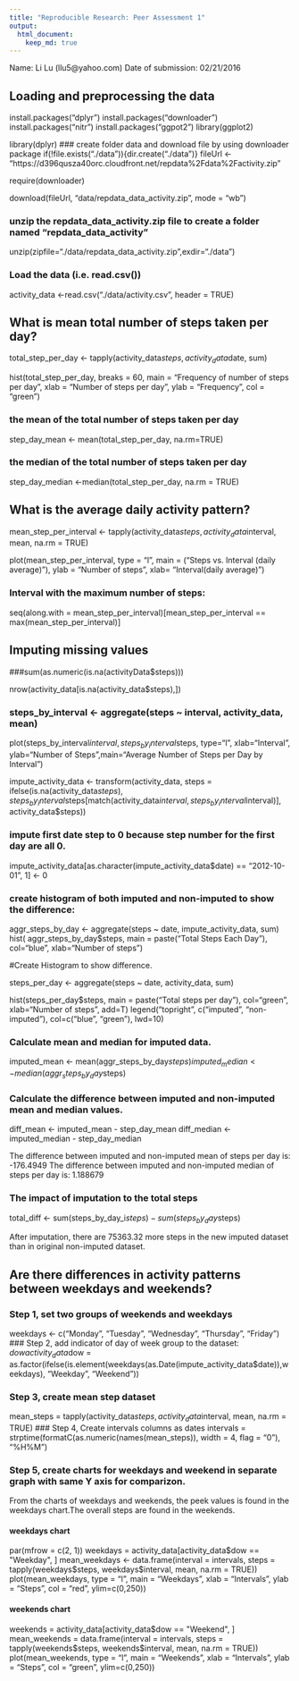 ```yaml
---
title: "Reproducible Research: Peer Assessment 1"
output: 
  html_document:
    keep_md: true
---
```

Name: Li Lu (llu5@yahoo.com)
Date of submission: 02/21/2016



## Loading and preprocessing the data

install.packages("dplyr")
install.packages("downloader")
install.packages("nitr")
install.packages("ggpot2")
library(ggplot2)

library(dplyr)
### create folder data and download file by using downloader package
if(!file.exists("./data")){dir.create("./data")}
fileUrl <- "https://d396qusza40orc.cloudfront.net/repdata%2Fdata%2Factivity.zip"

require(downloader)

download(fileUrl, "data/repdata_data_activity.zip", mode = "wb") 

### unzip the repdata_data_activity.zip file to create a folder named "repdata_data_activity"
unzip(zipfile="./data/repdata_data_activity.zip",exdir="./data")

### Load the data (i.e. read.csv())

activity_data <-read.csv("./data/activity.csv",  header = TRUE) 

## What is mean total number of steps taken per day?
total_step_per_day <- tapply(activity_data$steps, activity_data$date, sum)


hist(total_step_per_day, breaks = 60, main = "Frequency of number of steps per day", 
     xlab = "Number of steps per day", ylab = "Frequency", col = "green")
     
###  the mean of the total number of steps taken per day

step_day_mean <- mean(total_step_per_day, na.rm=TRUE)

### the median of the total number of steps taken per day

step_day_median <-median(total_step_per_day, na.rm = TRUE)


## What is the average daily activity pattern?

mean_step_per_interval <- tapply(activity_data$steps, activity_data$interval, mean, na.rm = TRUE)

 plot(mean_step_per_interval, type = "l", main = ("Steps vs. Interval (daily average)"), 
      ylab = "Number of steps", xlab= "Interval(daily average)")
 
### Interval with the maximum number of steps:
 seq(along.with = mean_step_per_interval)[mean_step_per_interval == max(mean_step_per_interval)]
 
 

## Imputing missing values
###sum(as.numeric(is.na(activityData$steps)))
 
 nrow(activity_data[is.na(activity_data$steps),])
 
### steps_by_interval <- aggregate(steps ~ interval, activity_data, mean)
 
 plot(steps_by_interval$interval,steps_by_interval$steps, type="l", xlab="Interval", ylab="Number of Steps",main="Average Number of Steps per Day by Interval")

 impute_activity_data <- transform(activity_data, steps = ifelse(is.na(activity_data$steps), steps_by_interval$steps[match(activity_data$interval, steps_by_interval$interval)], activity_data$steps))

### impute first date step to 0 because step number for the first day are all 0.
 
 impute_activity_data[as.character(impute_activity_data$date) == "2012-10-01", 1] <- 0  
 
### create histogram of both imputed and non-imputed to show the difference:
 aggr_steps_by_day <- aggregate(steps ~ date,  impute_activity_data, sum)
 hist( aggr_steps_by_day$steps, main = paste("Total Steps Each Day"), col="blue", xlab="Number of steps")
 
 #Create Histogram to show difference. 
 
 steps_per_day <- aggregate(steps ~ date, activity_data, sum)
 
 
 hist(steps_per_day$steps, main = paste("Total steps per day"), col="green", xlab="Number of steps", add=T)
 legend("topright", c("imputed", "non-imputed"), col=c("blue", "green"), lwd=10)
 
### Calculate  mean and median for imputed data.
 
imputed_mean <- mean(aggr_steps_by_day$steps)  
imputed_median<- median(aggr_steps_by_day$steps)

### Calculate the difference between imputed and non-imputed mean and median values.

diff_mean <- imputed_mean - step_day_mean 
diff_median <- imputed_median - step_day_median

The difference between imputed and non-imputed mean of steps per day is: -176.4949
The difference between imputed and non-imputed median of steps per day is: 1.188679

### The impact of imputation to the total steps


total_diff <- sum(steps_by_day_i$steps) - sum(steps_by_day$steps)

After imputation, there are  75363.32 more steps in the new imputed dataset than in original non-imputed dataset.



## Are there differences in activity patterns between weekdays and weekends?

### Step 1,  set two groups of weekends and weekdays
 weekdays <- c("Monday", "Tuesday", "Wednesday", "Thursday", 
               "Friday")
### Step 2, add indicator of day of week group to the dataset: $dow
 activity_data$dow = as.factor(ifelse(is.element(weekdays(as.Date(impute_activity_data$date)),weekdays), "Weekday", "Weekend"))
 

### Step 3, create mean step dataset
 mean_steps = tapply(activity_data$steps, activity_data$interval, mean, na.rm = TRUE)
### Step 4,  Create intervals columns as dates
 intervals = strptime(formatC(as.numeric(names(mean_steps)), width = 4, flag = "0"), "%H%M")
 
### Step 5, create charts for weekdays and weekend in separate graph with same Y axis for comparizon.
From the charts of weekdays and weekends, the peek values is found in the weekdays chart.The overall steps are found in the weekends.


 
#### weekdays chart

par(mfrow = c(2, 1))
 weekdays = activity_data[activity_data$dow == "Weekday", ]
 mean_weekdays <- data.frame(interval = intervals, 
                             steps = tapply(weekdays$steps, weekdays$interval, mean, na.rm = TRUE))
 plot(mean_weekdays, type = "l", main = "Weekdays", xlab = "Intervals", ylab = "Steps", col = "red",  ylim=c(0,250))
 

#### weekends chart
 weekends = activity_data[activity_data$dow == "Weekend", ]
 mean_weekends = data.frame(interval = intervals, 
                            steps = tapply(weekends$steps, weekends$interval, mean, na.rm = TRUE))
 plot(mean_weekends, type = "l", main = "Weekends", xlab = "Intervals", ylab = "Steps", col = "green",  ylim=c(0,250))
 
 

